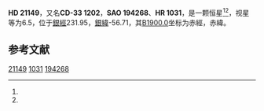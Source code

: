 {{Starbox begin
| name = HD 21149
}}
{{Starbox observe
| epoch = [[J2000.0|J2000.0]]
| constell = {{星座名待查}}<ref name=SIMBAD>{{cite web
 | url=http://simbad.u-strasbg.fr/simbad/sim-id?Ident=HR+1031
 | title=Pulsating variable Star
 | publisher=Centre de Données astronomiques de Strasbourg
 | work=SIMBAD
 | accessdate=2012-07-13
 | archive-date=2016-03-16
 | archive-url=https://web.archive.org/web/20160316205633/http://simbad.u-strasbg.fr/simbad/sim-id?Ident=HR+1031
 | dead-url=no
 }}</ref><ref name=DATA>{{cite web
 | url=http://vizier.u-strasbg.fr/viz-bin/VizieR-5?-out.add=.&-source=5050&-corr=PK=HR&-out.max=9999&HR=1031
 | title=VizieR Detailed Page
 | accessdate=2012-07-13
 | archive-date=2016-03-05
 | archive-url=https://web.archive.org/web/20160305215825/http://vizier.u-strasbg.fr/viz-bin/VizieR-5?-out.add=.&-source=5050&-corr=PK=HR&-out.max=9999&HR=1031
 | dead-url=no
 }}</ref>
| 星官 = 
| ra = {{RA|3|23|44.6}}<ref name=SIMBAD /><ref name=DATA />
| dec = {{DEC|-32|42|26}}<ref name=SIMBAD /><ref name=DATA />
| appmag_v = 6.5<ref name=SIMBAD /><ref name=DATA />
}}
{{Starbox character
| class = K3III<ref name=SIMBAD /><ref name=DATA />
| b-v = 1.37<ref name=SIMBAD /><ref name=DATA />
| u-b = <ref name=SIMBAD /><ref name=DATA />
| r-i = <ref name=SIMBAD /><ref name=DATA />
| variable = 
}}
{{Starbox astrometry
| radial_v = 
| prop_mo_ra = 18
| parallax = 
| p_error = 
}}
{{Starbox catalog
| names =CD-33 1202，[[SAO星表|SAO]] 194268，[[HD星表|HD]] 21149，[[HR星表|HR]] 1031}}
{{Starbox reference |Simbad=HR+1031}}
{{Starbox end}}

'''HD 21149'''，又名'''CD-33 1202'''，'''SAO 194268'''、'''HR 1031'''，是一颗恒星<ref name=SIMBAD /><ref name=DATA />，视星等为6.5，位于[[銀道座標系|銀經]]231.95，[[銀道座標系|銀緯]]-56.71，其[[B1900.0|B1900.0]]坐标为赤經{{RA|3|19|43.7}}，赤緯{{DEC|-33|-56.71|43}}。

== 参考文献 ==
{{reflist}}

{{star-stub}}

[[Category:HD和HDE天體|21149]]
[[Category:HR天體|1031]]
[[Category:SAO天體|194268]]